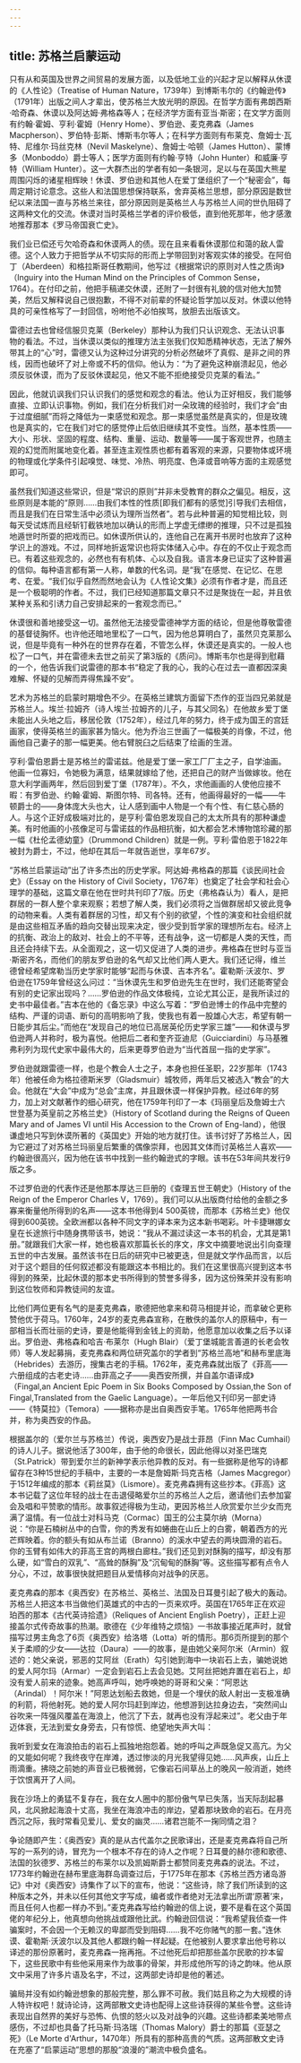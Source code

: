 ```yaml
---
---
---
```

title: 苏格兰启蒙运动
---




只有从和英国及世界之间贸易的发展方面，以及低地工业的兴起才足以解释从休谟的《人性论》（Treatise of Human Nature，1739年）到博斯韦尔的《约翰逊传》（1791年）出版之间人才辈出，使苏格兰大放光明的原因。在哲学方面有弗朗西斯·哈奇森、休谟以及阿达姆·弗格森等人；在经济学方面有亚当·斯密；在文学方面则有约翰·霍姆、亨利·霍姆（Henry Home）、罗伯逊、麦克弗森（James Macpherson）、罗伯特·彭斯、博斯韦尔等人；在科学方面则有布莱克、詹姆士·瓦特、尼维尔·玛丝克林（Nevil Maskelyne）、詹姆士·哈顿（James Hutton）、蒙博多（Monboddo）爵士等人；医学方面则有约翰·亨特（John Hunter）和威廉·亨特（William Hunter）。这一大群杰出的学者有如一条银河，足以与在英国大熊星周围闪烁的诸星相辉映！休谟、罗伯逊和其他人在爱丁堡组织了一个“秘密会”，每周定期讨论意念。这些人和法国思想保持联系，舍弃英格兰思想，部分原因是数世纪以来法国一直与苏格兰来往，部分原因则是英格兰人与苏格兰人间的世仇阻碍了这两种文化的交流。休谟对当时英格兰学者的评价极低，直到他死那年，他才感激地推荐那本《罗马帝国衰亡史》。

我们业已偿还亏欠哈奇森和休谟两人的债。现在且来看看休谟那位和蔼的敌人雷德。这个人致力于把哲学从不切实际的形而上学带回到对客观实体的接受。在阿伯丁（Aberdeen）和格拉斯哥任教期间，他写过《根据常识的原则对人性之质询》（Inguiry into the Human Mind on the Principles of Common Sense，1764）。在付印之前，他把手稿递交休谟，还附了一封很有礼貌的信对他大加赞美，然后又解释说自己很抱歉，不得不对前辈的怀疑论哲学加以反对。休谟以他特具的可亲性格写了一封回信，吩咐他不必怕挨骂，放胆去出版该文。

雷德过去也曾经信服贝克莱（Berkeley）那种认为我们只认识观念、无法认识事物的看法。不过，当休谟以类似的推理方法主张我们仅知悉精神状态，无法了解外带其上的“心”时，雷德又认为这种过分讲究的分析必然破坏了真假、是非之间的界线，因而也破坏了对上帝或不朽的信仰。他认为：“为了避免这种崩溃起见，他必须反驳休谟，而为了反驳休谟起见，他又不能不拒绝接受贝克莱的看法。”

因此，他就讥讽我们只认识我们的感觉和观念的看法。他认为正好相反，我们能够直接、立即认识事物。例如，我们在分析我们对一朵玫瑰的经验时，我们才会“由于过度细腻”而将之降低为一束感觉和观念。那一束感觉虽然是真实的，但是玫瑰也是真实的，它在我们对它的感觉停止后依旧继续其不变性。当然，基本性质——大小、形状、坚固的程度、结构、重量、运动、数量等——属于客观世界，也随主观的幻觉而附属地变化着。甚至连主观性质也都有着客观的来源，只要物体或环境的物理或化学条件引起嗅觉、味觉、冷热、明亮度、色泽或音响等方面的主观感觉即可。

虽然我们知道这些常识，但是“常识的原则”并非未受教育的群众之偏见。相反，这些原则是本能的“原则……由我们本性的性质[即我们都有的感觉]引导我们去相信，而且是我们在日常生活中必须认为理所当然者”。若与此种普遍的知觉相比较，则每天受试炼而且经斩钉截铁地加以确认的形而上学虚无缥缈的推理，只不过是孤独地遁世时所耍的把戏而已。如休谟所供认的，连他自己在离开书房时也放弃了这种学识上的游戏。不过，同样地折返常识也将实体储入心中。存在的不仅止于观念而已。有着这些观念的，必然也有有机体、心以及自我。语言本身已证实了这种普遍的信仰。每种语言都有第一人称，单数的代名词。是“我”在感觉、在记忆、在思考、在爱。“我们似乎自然而然地会认为《人性论文集》必须有作者才是，而且还是一个极聪明的作者。不过，我们已经知道那篇文章只不过是聚拢在一起，并且依某种关系和引诱力自己安排起来的一套观念而已。”

休谟很和善地接受这一切。虽然他无法接受雷德神学方面的结论，但是他尊敬雷德的基督徒胸怀。也许他还暗地里松了一口气，因为他总算明白了，虽然贝克莱那么说，但是毕竟有一种外在的世界存在着，不管怎么样，休谟还是真实的。一般人也松了一口气，并在雷德未去世之前买了第3版的《质问》。博斯韦尔也是得到慰藉的一个，他告诉我们说雷德的那本书“稳定了我的心，我的心在过去一直都因深奥难解、怀疑的见解而弄得焦躁不安”。

艺术为苏格兰的启蒙时期增色不少。在英格兰建筑方面留下杰作的亚当四兄弟就是苏格兰人。埃兰·拉姆齐（诗人埃兰·拉姆齐的儿子，与其父同名）在他故乡爱丁堡未能出人头地之后，移居伦敦（1752年），经过几年的努力，终于成为国王的宫廷画家，使得英格兰的画家甚为恼火。他为乔治三世画了一幅极美的肖像，不过，他画他自己妻子的那一幅更美。他右臂脱臼之后结束了绘画的生涯。

亨利·雷伯恩爵士是苏格兰的雷诺兹。他是爱丁堡一家工厂厂主之子，自学油画。他画一位寡妇，令她极为满意，结果就嫁给了他，还把自己的财产当做嫁妆。他在意大利学画两年，然后回到爱丁堡（1787年）。不久，求他画画的人使他应接不暇：有罗伯逊、约翰·霍姆、斯图尔特、司各特。还有，他画得最好的一幅——牛顿爵士的——身体庞大头也大，让人感到画中人物是一个有个性、有仁慈心肠的人。与这个正好成极端对比的，是亨利·雷伯恩发现自己的太太所具有的那种谦虚美。有时他画的小孩像足可与雷诺兹的作品相抗衡，如大都会艺术博物馆珍藏的那一幅《杜伦孟德幼童》（Drummond Children）就是一例。亨利·雷伯恩于1822年被封为爵士，不过，他却在其后一年就告逝世，享年67岁。

“苏格兰启蒙运动”出了许多杰出的历史学家。阿达姆·弗格森的那篇《谈民间社会史》（Essay on the History of Civil Society，1767年）也奠定了社会学和社会心理学的基础，这篇文章在他在世时共刊印了7版。历史（弗格森认为）看人，是把群居的一群人整个拿来观察；若想了解人类，我们必须将之当做群居却又彼此竞争的动物来看。人类有着群居的习性，却又有个别的欲望，个性的演变和社会组织就是由这些相互矛盾的趋向交替出现来决定，很少受到哲学家的理想所左右。经济上的抗衡、政治上的敌对、社会上的不平等，还有战争，这一切都是人类的天性，而且还会持续下去。从全面观之，这一切又促进了人类的进步。弗格森在世时与亚当·斯密齐名，而他们的朋友罗伯逊的名气却又比他们两人更大。我们还记得，维兰德曾经希望席勒当历史学家时能够“起而与休谟、吉本齐名”。霍勒斯·沃波尔、罗伯逊在1759年曾经这么问过：“当休谟先生和罗伯逊先生在世时，我们还能寄望会有别的史记家出现吗？……罗伯逊的作品文体极纯，立论尤其公正，是我所读过的史书中最佳者。”吉本在他的《备忘录》中这么写着：“罗伯逊博士的作品中完整的结构、严谨的词语、断句的高明影响了我，使我也有着一股雄心大志，希望有朝一日能步其后尘。”而他在“发现自己的地位已高居英伦历史学家三雄”——和休谟与罗伯逊两人并称时，极为喜悦。他把后二者和奎齐亚迪尼（Guicciardini）与马基雅弗利列为现代史家中最伟大的，后来更尊罗伯逊为“当代首屈一指的史学家”。

罗伯逊就跟雷德一样，也是个教会人士之子，本身也担任圣职，22岁那年（1743年）他被任命为格拉德斯米罗（Gladsmuir）城牧师，两年后又被选入“教会”的大会。他就在“大会”中成为“总会”主席，并且跟休谟一样保护异教。经过6年的努力，加上对文献著作的细心研究，他在1759年刊印了一本《玛丽皇后及詹姆士六世登基为英皇前之苏格兰史》（History of Scotland during the Reigns of Queen Mary and of James VI until His Accession to the Crown of Eng-land），他很谦虚地只写到休谟所著的《英国史》开始的地方就打住。该书讨好了苏格兰人，因为它避过了对苏格兰玛丽皇后繁重的偶像崇拜，也因其文体而讨英格兰人喜欢——约翰逊很高兴，因为他在该书中找到一些约翰逊式的字眼。该书在53年间共发行9版之多。

不过罗伯逊的代表作还是他那本厚达三巨册的《查理五世王朝史》（History of the Reign of the Emperor Charles V，1769）。我们可以从出版商付给他的金额之多寡来衡量他所得到的名声——这本书他得到4 500英镑，而那本《苏格兰史》他仅得到600英镑。全欧洲都以各种不同文字的译本来为这本新书喝彩。叶卡捷琳娜女皇在长途旅行中随身携带该书，她说：“我从不漏过读这一本书的机会，尤其是第1册。”就跟我们大家一样，她也极喜欢那篇长长的序文，序文中摘要地说出引向查理五世的中古发展。虽然该书在日后的研究中已被更迭，但是就文学作品而言，以后对于这个题目的任何叙述都没有能跟这本书相比的。我们在这里很高兴提到这本书得到的殊荣，比起休谟的那本史书所得到的赞誉多得多，因为这份殊荣并没有影响到这位牧师和异教徒间的友谊。

比他们两位更有名气的是麦克弗森，歌德把他拿来和荷马相提并论，而拿破仑更称赞他优于荷马。1760年，24岁的麦克弗森宣称，在散佚的盖尔人的原稿中，有一部相当长而壮丽的史诗，要是他能得到金钱上的资助，他愿意加以收集之后予以译出。罗伯逊、弗格森和哈吉·布莱尔（Hugh Blair）（爱丁堡城能言善道的长老会牧师）等人发起募捐，麦克弗森和两位研究盖尔的学者到“苏格兰高地”和赫布里底海（Hebrides）去游历，搜集古老的手稿。1762年，麦克弗森就出版了《菲高——六册组成的古老史诗……由菲高之子——奥西安所撰，并自盖尔语译成》（Fingal,an Ancient Epic Poem in Six Books Composed by Ossian,the Son of Fingal,Translated from the Gaelic Language）。一年后他又刊印另一部史诗——《特莫拉》（Temora）——据称亦是出自奥西安手笔。1765年他把两书合并，称为奥西安的作品。

根据盖尔的（爱尔兰与苏格兰）传说，奥西安乃是战士菲昂（Finn Mac Cumhail）的诗人儿子。据说他活了300年，由于他的命很长，因此他得以对圣巴瑞克（St.Patrick）带到爱尔兰的新神学表示他异教的反对。有一些据称是他写的诗都留存在3种15世纪的手稿中，主要的一本是詹姆斯·玛克吉格（James Macgregor）于1512年编成的那本《莉丝莫》（Lismore）。麦克弗森拥有这些抄本。《菲高》这本书记载了这位年轻的战士在击退侵略爱尔兰的苏格兰人之后，邀请他们去参加宴会及唱和平赞歌的情形。故事叙述得极为生动，更因苏格兰人欣赏爱尔兰少女而充满了温情。有一位战士对科马克（Cormac）国王的公主莫尔纳（Morna）说：“你是石楠树丛中的白雪，你的秀发有如蜷曲在山丘上的白雾，朝着西方的光芒辉映着。你的额头有如从布兰诺（Branno）的溪水中望去的两块圆滑的岩石。你的玉臂有如伟大的菲高王宫的两根白廊柱。”我们还见到对酥胸的描写，却没有那么硬，如“雪白的双乳”、“高耸的酥胸”及“沉甸甸的酥胸”等。这些描写都有点令人分心，不过，故事很快就把题目从爱情移向对战争的厌恶。

麦克弗森的那本《奥西安》在苏格兰、英格兰、法国及日耳曼引起了极大的轰动。苏格兰人把这本书当做他们英雄式的中古的一页来欢呼。英国在1765年正在欢迎珀西的那本《古代英诗拾遗》（Reliques of Ancient English Poetry），正赶上迎接盖尔式传奇故事的热潮。歌德在《少年维特之烦恼》一书故事接近尾声时，就曾描写过男主角念了6页《奥西安》给洛塔（Lotta）听的情形。那6页所提到的那个关于柔顺的少女——达拉（Daura）——的故事，是由她父亲阿尔米（Armin）叙述的：她父亲说，邪恶的艾阿丝（Erath）勾引她到海中一块岩石上去，骗她说她的爱人阿尔玛（Armar）一定会到岩石上去会见她。艾阿丝把她弃置在岩石上，却没有爱人前来的迹象。她高声呼叫，她呼唤她的哥哥和父亲：“阿恩达（Arindal）！阿尔米！”阿恩达划船去救她，但是一个埋伏的敌人射出一支极准确的利箭，将他射死。她的爱人阿尔玛赶到岸边，他想游到达拉身边去，“突然间山谷吹来一阵强风覆盖在海浪上，他沉了下去，就再也没有浮起来过”。老父由于年迈体衰，无法到爱女身旁去，只有惊慌、绝望地失声大叫：

我听到爱女在海浪拍击的岩石上孤独地抱怨着。她的呼叫之声既急促又高亢。为父的又能如何呢？我终夜守在岸滩，透过惨淡的月光我望得见她……风声疾，山丘上雨滴重。拂晓之前她的声音业已极微弱，它像岩石间草丛上的晚风一般消逝，她终于饮恨离开了人间。

我在沙场上的勇猛不复存在，我在女人圈中的那份傲气早已失落，当天际刮起暴风，北风掀起海浪十丈高，我坐在海浪冲击的岸边，望着那块致命的岩石。在月亮西沉之际，我时常看见爱儿、爱女的幽灵……诸君岂能不一掬同情之泪？



争论随即产生：《奥西安》真的是从古代盖尔之民歌译出，还是麦克弗森将自己所写的一系列的诗，冒充为一个根本不存在的诗人之作呢？日耳曼的赫尔德和歌德、法国的狄德罗、苏格兰的布莱尔以及凯姆斯爵士都赞同麦克弗森的说法。不过，1773年约翰逊在赫布里底海群岛调查过后，于1775年在那本《苏格兰西方诸岛游记》中对《奥西安》诗集作了以下的宣布，他说：“这些诗，除了我们所读到的这种版本之外，并未以任何其他文字写成，编者或作者绝对无法拿出所谓‘原著’来，而且任何人也都一样办不到。”麦克弗森写给约翰逊的信上说，要不是看在这个英国佬的年纪分上，他真想向他挑战或跟他比武。约翰逊回信说：“我希望我侦查一件骗案时，不会因一个无赖汉的卑鄙而受到阻碍……我不吃你赌气的那一套。”连休谟、霍勒斯·沃波尔以及其他人都跟约翰一样起疑。在他被别人要求拿出他号称以译述的那份原著时，麦克弗森一拖再拖。不过他死后却把那些盖尔民歌的抄本留下，这些民歌中有些他采用来作为故事的骨架，并形成他所写的诗之韵味。他从原文中采用了许多片语及名字，不过，这两部史诗却是他的著述。

骗局并没有如约翰逊想象的那般完整，那么罪不可赦。我们姑且称之为大规模的诗人特许权吧！就诗论诗，这两部散文史诗也配得上这些诗获得的某些令誉。这些诗表现出自然界的美好与恐怖、仇恨的怒火以及对战争的兴趣。这些诗都柔美地带点感伤，不过却也具备了托马斯·玛洛瑞（Thomas Malory）爵士的那篇《亚瑟之死》（Le Morte d'Arthur，1470年）所具有的那种高贵的气质。这两部散文史诗在充塞了“启蒙运动”思想的那股“浪漫的”潮流中极负盛名。